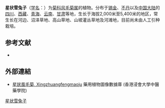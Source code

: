 {{Speciesbox
| name = 星状雪兔子
| status = 
| status_system = 
| image =
| genus = Saussurea
| species = stella
| authority = Maxim.
}}

'''星状雪兔子'''（[[学名|学名]]：{{lang|la|''Saussurea stella''}}）为[[菊科|菊科]][[风毛菊属|风毛菊属]]的植物。分布于[[锡金|锡金]]、[[不丹|不丹]]以及[[中国大陆|中国大陆]]的[[四川|四川]]、[[西藏|西藏]]、[[青海|青海]]、[[云南|云南]]、[[甘肃|甘肃]]等地，生长于海拔2,000米至5,400米的地区，常生长在河边、沼泽草地、高山草地、山坡灌丛草地及河滩地，目前尚未由人工引种栽培。

== 参考文献 ==
<div class="references-small">
* {{cite web| url =http://www.bioinfo.cn/db05/KmzwSpecies.php?action=view&id=5443| title =星状雪兔子| work =《中国高等植物数据库全库》| publisher =中国科学院微生物研究所| author =昆明植物研究所| accessdate =2009-02-24}}{{dead link|date=2018年3月 |bot=InternetArchiveBot |fix-attempted=yes }}
</div>

==外部連結==
*[http://libproject.hkbu.edu.hk/was40/detail?lang=ch&channelid=1288&searchword=herb_id=D00703 星狀風毛菊, Xingzhuangfengmaoju] {{Wayback|url=http://libproject.hkbu.edu.hk/was40/detail?lang=ch&channelid=1288&searchword=herb_id=D00703 |date=20160304095134 }} 藥用植物圖像數據庫 (香港浸會大學中醫藥學院) {{zh-hant}}{{en}}
{{Taxonbar|from=Q11088615}}

[[Category:风毛菊属|星状雪兔子]]


{{植物小作品}}